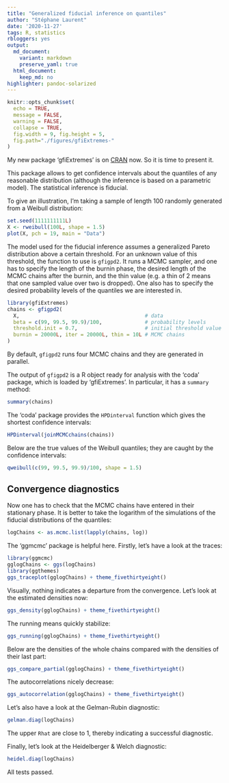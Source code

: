 ```yaml
---
title: "Generalized fiducial inference on quantiles"
author: "Stéphane Laurent"
date: '2020-11-27'
tags: R, statistics
rbloggers: yes
output:
  md_document:
    variant: markdown
    preserve_yaml: true
  html_document:
    keep_md: no
highlighter: pandoc-solarized
---
```


```r
knitr::opts_chunk$set(
  echo = TRUE,
  message = FALSE,
  warning = FALSE,
  collapse = TRUE,
  fig.width = 9, fig.height = 5, 
  fig.path="./figures/gfiExtremes-"
)
```

My new package 'gfiExtremes' is on 
[CRAN](https://cran.r-project.org/web/packages/gfiExtremes/index.html) now. 
So it is time to present it.

This package allows to get confidence intervals about the quantiles of any 
reasonable distribution (although the inference is based on a parametric model).
The statistical inference is fiducial.

To give an illustration, I'm taking a sample of length 100 randomly generated 
from a Weibull distribution:

```r
set.seed(1111111111L)
X <- rweibull(100L, shape = 1.5)
plot(X, pch = 19, main = "Data")
```

The model used for the fiducial inference assumes a generalized Pareto 
distribution above a certain threshold. For an unknown value of this threshold, 
the function to use is `gfigpd2`. It runs a MCMC sampler, and one has to 
specify the length of the burnin phase, the desired length of the MCMC chains 
after the burnin, and the thin value (e.g. a thin of 2 means that one sampled 
value over two is dropped). One also has to specify the desired probability 
levels of the quantiles we are interested in.

```r
library(gfiExtremes)
chains <- gfigpd2(
  X,                                         # data
  beta = c(99, 99.5, 99.9)/100,              # probability levels
  threshold.init = 0.7,                      # initial threshold value
  burnin = 20000L, iter = 20000L, thin = 10L # MCMC chains
)
```

By default, `gfigpd2` runs four MCMC chains and they are generated in parallel.

The output of `gfigpd2` is a R object ready for analysis with the 'coda' 
package, which is loaded by 'gfiExtremes'. In particular, it has a `summary` 
method:

```r
summary(chains)
```

The 'coda' package provides the `HPDinterval` function which gives the shortest 
confidence intervals:

```r
HPDinterval(joinMCMCchains(chains))
```

Below are the true values of the Weibull quantiles; they are caught by the 
confidence intervals:

```r
qweibull(c(99, 99.5, 99.9)/100, shape = 1.5)
```

## Convergence diagnostics

Now one has to check that the MCMC chains have entered in their stationary 
phase. It is better to take the logarithm of the simulations of the fiducial 
distributions of the quantiles:

```r
logChains <- as.mcmc.list(lapply(chains, log))
```

The 'ggmcmc' package is helpful here. Firstly, let's have a look at the traces:

```r
library(ggmcmc)
gglogChains <- ggs(logChains)
library(ggthemes)
ggs_traceplot(gglogChains) + theme_fivethirtyeight()
```

Visually, nothing indicates a departure from the convergence. Let's look at the 
estimated densities now:

```r
ggs_density(gglogChains) + theme_fivethirtyeight()
```

The running means quickly stabilize:

```r
ggs_running(gglogChains) + theme_fivethirtyeight()
```

Below are the densities of the whole chains compared with the densities of their 
last part:

```r
ggs_compare_partial(gglogChains) + theme_fivethirtyeight()
```

The autocorrelations nicely decrease:

```r
ggs_autocorrelation(gglogChains) + theme_fivethirtyeight()
```

Let's also have a look at the Gelman-Rubin diagnostic:

```r
gelman.diag(logChains)
```

The upper `Rhat` are close to 1, thereby indicating a successful diagnostic.

Finally, let's look at the Heidelberger & Welch diagnostic:

```r
heidel.diag(logChains)
```

All tests passed.
